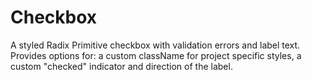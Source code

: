 
<Meta title="Controls/Checkbox" component={Checkbox} />

# Checkbox

A styled Radix Primitive checkbox with validation errors and label text. Provides options for: a custom className for project specific styles, a custom "checked" indicator and direction of the label.

<Canvas withSource="open">
  <Story id="controls-checkbox--default" />
</Canvas>

<ArgsTable of={Checkbox} />

